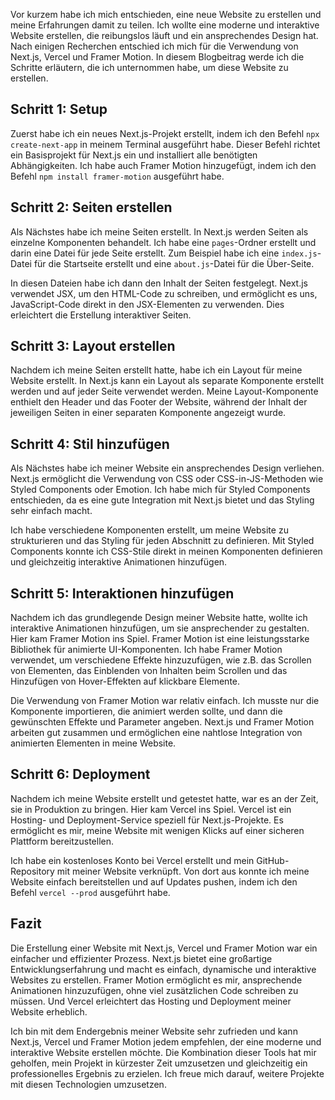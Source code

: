 <AnimatedHeading text="Schritt für Schritt: Eine Website mit Next.js, Vercel und Framer Motion erstellen" className="text-left"/>

Vor kurzem habe ich mich entschieden, eine neue Website zu erstellen und meine Erfahrungen damit zu teilen. Ich wollte eine moderne und interaktive Website erstellen, die reibungslos läuft und ein ansprechendes Design hat. Nach einigen Recherchen entschied ich mich für die Verwendung von Next.js, Vercel und Framer Motion. In diesem Blogbeitrag werde ich die Schritte erläutern, die ich unternommen habe, um diese Website zu erstellen.


## Schritt 1: Setup

Zuerst habe ich ein neues Next.js-Projekt erstellt, indem ich den Befehl `npx create-next-app` in meinem Terminal ausgeführt habe. Dieser Befehl richtet ein Basisprojekt für Next.js ein und installiert alle benötigten Abhängigkeiten. Ich habe auch Framer Motion hinzugefügt, indem ich den Befehl `npm install framer-motion` ausgeführt habe.


## Schritt 2: Seiten erstellen

Als Nächstes habe ich meine Seiten erstellt. In Next.js werden Seiten als einzelne Komponenten behandelt. Ich habe eine `pages`-Ordner erstellt und darin eine Datei für jede Seite erstellt. Zum Beispiel habe ich eine `index.js`-Datei für die Startseite erstellt und eine `about.js`-Datei für die Über-Seite.

In diesen Dateien habe ich dann den Inhalt der Seiten festgelegt. Next.js verwendet JSX, um den HTML-Code zu schreiben, und ermöglicht es uns, JavaScript-Code direkt in den JSX-Elementen zu verwenden. Dies erleichtert die Erstellung interaktiver Seiten.


## Schritt 3: Layout erstellen

Nachdem ich meine Seiten erstellt hatte, habe ich ein Layout für meine Website erstellt. In Next.js kann ein Layout als separate Komponente erstellt werden und auf jeder Seite verwendet werden. Meine Layout-Komponente enthielt den Header und das Footer der Website, während der Inhalt der jeweiligen Seiten in einer separaten Komponente angezeigt wurde.


## Schritt 4: Stil hinzufügen

Als Nächstes habe ich meiner Website ein ansprechendes Design verliehen. Next.js ermöglicht die Verwendung von CSS oder CSS-in-JS-Methoden wie Styled Components oder Emotion. Ich habe mich für Styled Components entschieden, da es eine gute Integration mit Next.js bietet und das Styling sehr einfach macht.

Ich habe verschiedene Komponenten erstellt, um meine Website zu strukturieren und das Styling für jeden Abschnitt zu definieren. Mit Styled Components konnte ich CSS-Stile direkt in meinen Komponenten definieren und gleichzeitig interaktive Animationen hinzufügen.


## Schritt 5: Interaktionen hinzufügen

Nachdem ich das grundlegende Design meiner Website hatte, wollte ich interaktive Animationen hinzufügen, um sie ansprechender zu gestalten. Hier kam Framer Motion ins Spiel. Framer Motion ist eine leistungsstarke Bibliothek für animierte UI-Komponenten. Ich habe Framer Motion verwendet, um verschiedene Effekte hinzuzufügen, wie z.B. das Scrollen von Elementen, das Einblenden von Inhalten beim Scrollen und das Hinzufügen von Hover-Effekten auf klickbare Elemente.

Die Verwendung von Framer Motion war relativ einfach. Ich musste nur die Komponente importieren, die animiert werden sollte, und dann die gewünschten Effekte und Parameter angeben. Next.js und Framer Motion arbeiten gut zusammen und ermöglichen eine nahtlose Integration von animierten Elementen in meine Website.


## Schritt 6: Deployment

Nachdem ich meine Website erstellt und getestet hatte, war es an der Zeit, sie in Produktion zu bringen. Hier kam Vercel ins Spiel. Vercel ist ein Hosting- und Deployment-Service speziell für Next.js-Projekte. Es ermöglicht es mir, meine Website mit wenigen Klicks auf einer sicheren Plattform bereitzustellen.

Ich habe ein kostenloses Konto bei Vercel erstellt und mein GitHub-Repository mit meiner Website verknüpft. Von dort aus konnte ich meine Website einfach bereitstellen und auf Updates pushen, indem ich den Befehl `vercel --prod` ausgeführt habe.


## Fazit

Die Erstellung einer Website mit Next.js, Vercel und Framer Motion war ein einfacher und effizienter Prozess. Next.js bietet eine großartige Entwicklungserfahrung und macht es einfach, dynamische und interaktive Websites zu erstellen. Framer Motion ermöglicht es mir, ansprechende Animationen hinzuzufügen, ohne viel zusätzlichen Code schreiben zu müssen. Und Vercel erleichtert das Hosting und Deployment meiner Website erheblich.

Ich bin mit dem Endergebnis meiner Website sehr zufrieden und kann Next.js, Vercel und Framer Motion jedem empfehlen, der eine moderne und interaktive Website erstellen möchte. Die Kombination dieser Tools hat mir geholfen, mein Projekt in kürzester Zeit umzusetzen und gleichzeitig ein professionelles Ergebnis zu erzielen. Ich freue mich darauf, weitere Projekte mit diesen Technologien umzusetzen.
